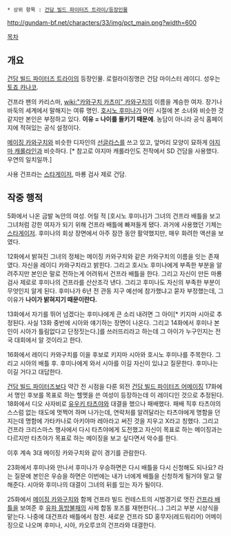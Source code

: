  * 상위 항목 : [[건담 빌드 파이터즈 트라이/등장인물]]

http://gundam-bf.net/characters/33/img/pct_main.png?width=600

[[목차]] 

== 개요 ==
[[건담 빌드 파이터즈 트라이]]의 등장인물. 로컬라이징명은 건담 마이스터 레이디. 성우는 [[토죠 카나코]].

건프라 팬의 카리스마, [[wiki:"카와구치 카츠미" 카와구치]]의 이름을 계승한 여자. 장기나 바둑의 세계에서 말해지는 여류 명인. [[호시노 후미나]]가 어린 시절에 본 소녀와 비슷한 것 같지만 본인은 부정하고 있다. '''이유 = 나이를 들키기 때문에'''. 농담이 아니라 공식 홈페이지에 적혀있는 공식 설정이다.

[[메이징 카와구치]]와 비슷한 디자인의 [[선글라스]]를 쓰고 있고, 앞머리 모양이 묘하게 [[야지마 캐롤라인]]과 비슷하다. [* 참고로 야지마 캐롤라인도 전작에서 SD 건담을 사용했다. 우연의 일치일까.]

사용 건프라는 [[스타게이저]], 마룡 검사 제로 건담.

== 작중 행적 ==
5화에서 나온 금발 녹안의 여성. 어릴 적 [호시노 후미나]가 그녀의 건프라 배틀을 보고 그녀처럼 강한 여자가 되기 위해 건프라 배틀에 빠져들게 됐다. 과거에 사용했던 기체는 [[스타게이저]]. 후미나의 회상 장면에서 아주 잠깐 동안 활약했지만, 매우 화려한 액션을 보였다. 

12화에서 밝혀진 그녀의 정체는 메이징 카와구치와 같은 카와구치의 이름을 잇는 존재였다. 자신을 레이디 카와구치라고 밝힌다. 그리고 호시노 후미나에게 부족한 부분을 알려주지만 본인은 말로 전하는게 어려워서 건프라 배틀을 한다. 그리고 자신이 만든 마룡 검사 제로로 후미나의 건프라를 산산조각 낸다. 그리고 후미나도 자신의 부족한 부분이 무엇인지 알게 된다. 후미나가 6년 전 관동 지구 예선에 참가했냐고 묻자 부정했는데, 그 이유가 '''나이가 밝혀지기 때문이란다.''' 

13화에서 자기를 뛰어 넘겠다는 후미나에게 큰 소리 내려면 그 아이[* 키지마 시아로 추정된다. 사실 13화 중반에 시아와 얘기하는 장면이 나온다. 그리고 14화에서 후미나 본인이 시아가 틀림없다고 단정짓는다.]를 쓰러뜨리라고 하는데 그 아이가 누구인지는 전국 대회에서 알 것이라고 한다.

16화에서 레이디 카와구치를 이을 후보로 키지마 시아와 호시노 후미나를 주목한다. 그리고 시아의 배틀 후. 후미나에게 와서 시아를 이길 자신이 있냐고 질문한다. 후미나는 이길 거다고 대답한다.

[[건담 빌드 파이터즈]]보다 약간 전 시점을 다룬 외전 [[건담 빌드 파이터즈 어메이징]] 17화에서 명인 후보를 목표로 하는 헬멧을 쓴 여성이 등장하는데 이 레이디인 것으로 추정된다. 18화에서 디오 사자비로 [[유우키 타츠야]]와 대결을 했으나 패배했다. 패배 직후 타츠야의 스스럼 없는 태도에 멋쩍어 하며 나가는데, 연락처를 알려달라는 타츠야에게 명함을 던지는데 명함에 가타카나로 아키야마 레아라고 써진 것을 지우고 X라고 칭했다. 그리고 건프라 크리스마스 행사에서 다시 타츠야에게 도전했고 자신이 목표로 하는 메이징과는 다르지만 타츠야가 목표로 하는 메이징을 보고 싶다면서 악수를 한다.

이후 계속 3대 메이징 카와구치와 같이 경기를 관람한다.

23화에서 후미나와 만나서 후미나가 우승하면은 다시 배틀을 다시 신청해도 되나요? 라는 질문에 본인은 우승을 하면은 이번에는 내가 너에게 배틀을 신청하게 될거야 말고 말해준다.
시아와 후미나의 대결이 그녀의 뒤를 있는 자가 될이다.

25화에서 [[메이징 카와구치]]와 함께 건프라 빌드 컨테스트의 시범경기로 멋진 [[건프라 배틀]]을 보여준 후 [[유파 동방불패]]의 사제 합동 포즈를 재현한다(...) 그리고 부분 시상식을 맡는다. 나중에 대건프라 배틀에서 참전. 새로운 건프라 SD 홍무자(레드워리어) 어메이징으로 나오며 후미나, 시아, 카오루코의 건프라와 대결한다.
